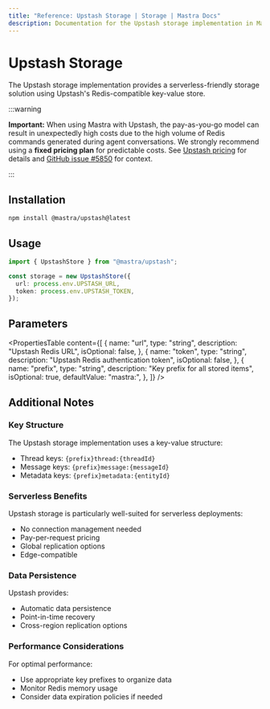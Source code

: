 ```yaml
---
title: "Reference: Upstash Storage | Storage | Mastra Docs"
description: Documentation for the Upstash storage implementation in Mastra.
---
```


# Upstash Storage

The Upstash storage implementation provides a serverless-friendly storage solution using Upstash's Redis-compatible key-value store.

:::warning

**Important:** When using Mastra with Upstash, the pay-as-you-go model can result in unexpectedly high costs due to the high volume of Redis commands generated during agent conversations. We strongly recommend using a **fixed pricing plan** for predictable costs. See [Upstash pricing](https://upstash.com/pricing/redis) for details and [GitHub issue #5850](https://github.com/mastra-ai/mastra/issues/5850) for context.

:::

## Installation

```bash copy
npm install @mastra/upstash@latest
```

## Usage

```typescript copy showLineNumbers
import { UpstashStore } from "@mastra/upstash";

const storage = new UpstashStore({
  url: process.env.UPSTASH_URL,
  token: process.env.UPSTASH_TOKEN,
});
```

## Parameters

<PropertiesTable
  content={[
    {
      name: "url",
      type: "string",
      description: "Upstash Redis URL",
      isOptional: false,
    },
    {
      name: "token",
      type: "string",
      description: "Upstash Redis authentication token",
      isOptional: false,
    },
    {
      name: "prefix",
      type: "string",
      description: "Key prefix for all stored items",
      isOptional: true,
      defaultValue: "mastra:",
    },
  ]}
/>

## Additional Notes

### Key Structure

The Upstash storage implementation uses a key-value structure:

- Thread keys: `{prefix}thread:{threadId}`
- Message keys: `{prefix}message:{messageId}`
- Metadata keys: `{prefix}metadata:{entityId}`

### Serverless Benefits

Upstash storage is particularly well-suited for serverless deployments:

- No connection management needed
- Pay-per-request pricing
- Global replication options
- Edge-compatible

### Data Persistence

Upstash provides:

- Automatic data persistence
- Point-in-time recovery
- Cross-region replication options

### Performance Considerations

For optimal performance:

- Use appropriate key prefixes to organize data
- Monitor Redis memory usage
- Consider data expiration policies if needed
